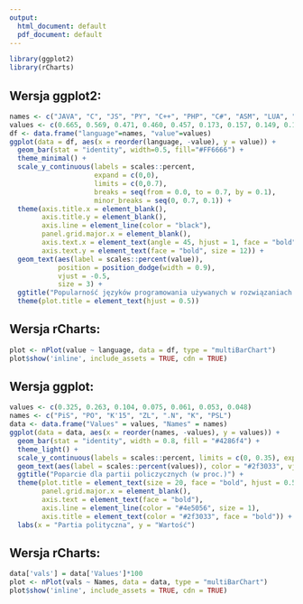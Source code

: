 ```yaml
---
output:
  html_document: default
  pdf_document: default
---
```


```R
library(ggplot2)
library(rCharts)
```
<style>
.tick text {
opacity: 1 !important;
}
</style>
## Wersja ggplot2:

```R
names <- c("JAVA", "C", "JS", "PY", "C++", "PHP", "C#", "ASM", "LUA", "GO", "OTHER", "R", "SWIFT", "RUBY", "RUST")
values <- c(0.665, 0.569, 0.471, 0.460, 0.457, 0.173, 0.157, 0.149, 0.101, 0.096, 0.072, 0.069, 0.053, 0.040, 0.037)
df <- data.frame("language"=names, "value"=values)
ggplot(data = df, aes(x = reorder(language, -value), y = value)) +
  geom_bar(stat = "identity", width=0.5, fill="#FF6666") + 
  theme_minimal() +
  scale_y_continuous(labels = scales::percent, 
                     expand = c(0,0), 
                     limits = c(0,0.7), 
                     breaks = seq(from = 0.0, to = 0.7, by = 0.1), 
                     minor_breaks = seq(0, 0.7, 0.1)) +
  theme(axis.title.x = element_blank(), 
        axis.title.y = element_blank(), 
        axis.line = element_line(color = "black"), 
        panel.grid.major.x = element_blank(), 
        axis.text.x = element_text(angle = 45, hjust = 1, face = "bold"), 
        axis.text.y = element_text(face = "bold", size = 12)) +
  geom_text(aes(label = scales::percent(value)), 
            position = position_dodge(width = 0.9), 
            vjust = -0.5,
            size = 3) +
  ggtitle("Popularność języków programowania używanych w rozwiązaniach IoT") +
  theme(plot.title = element_text(hjust = 0.5))
```

## Wersja rCharts:

```R
plot <- nPlot(value ~ language, data = df, type = "multiBarChart")
plot$show('inline', include_assets = TRUE, cdn = TRUE)
```

## Wersja ggplot:

```R
values <- c(0.325, 0.263, 0.104, 0.075, 0.061, 0.053, 0.048)
names <- c("PiS", "PO", "K'15", "ZL", ".N", "K", "PSL")
data <- data.frame("Values" = values, "Names" = names)
ggplot(data = data, aes(x = reorder(names, -values), y = values)) +
  geom_bar(stat = "identity", width = 0.8, fill = "#4286f4") +
  theme_light() +
  scale_y_continuous(labels = scales::percent, limits = c(0, 0.35), expand = c(0,0)) +
  geom_text(aes(label = scales::percent(values)), color = "#2f3033", vjust = -0.5) + 
  ggtitle("Poparcie dla partii policzycznych (w proc.)") +
  theme(plot.title = element_text(size = 20, face = "bold", hjust = 0.5),
        panel.grid.major.x = element_blank(),
        axis.text = element_text(face = "bold"),
        axis.line = element_line(color = "#4e5056", size = 1),
        axis.title = element_text(color = "#2f3033", face = "bold")) +
  labs(x = "Partia polityczna", y = "Wartość") 
```

## Wersja rCharts:

```R
data['vals'] = data['Values']*100
plot <- nPlot(vals ~ Names, data = data, type = "multiBarChart")
plot$show('inline', include_assets = TRUE, cdn = TRUE)
```

